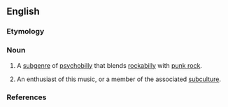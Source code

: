 ==English==

===Etymology===
{{blend|punk|rockabilly|lang=en}}

===Noun===
{{wikipedia}}
{{en-noun|~|punkabillies}}

# {{label|en|music genre}} A [[subgenre]] of [[psychobilly]] that blends [[rockabilly]] with [[punk rock]].
# An enthusiast of this music, or a member of the associated [[subculture]].

===References===
<references/>